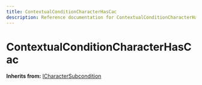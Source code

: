 ```yaml
---
title: ContextualConditionCharacterHasCac
description: Reference documentation for ContextualConditionCharacterHasCac meta class
---
```



# ContextualConditionCharacterHasCac

**Inherits from:** [ICharacterSubcondition](/classes/icharactersubcondition)

<ClassDetails file="/db/classes/ContextualConditionCharacterHasCac.42bd5eafd1d6.json" />
